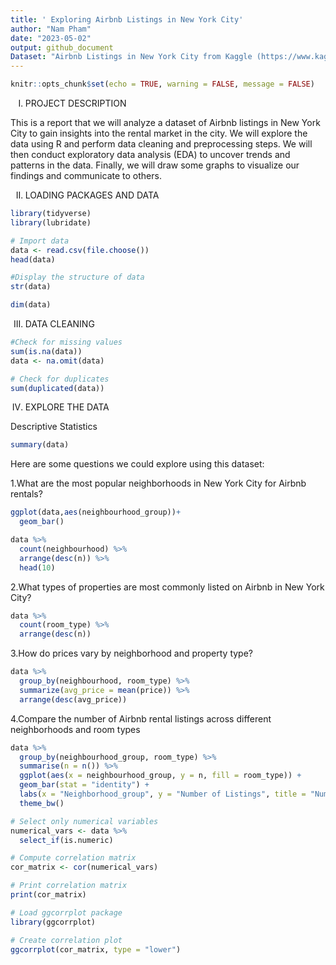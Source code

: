 ---
title: ' Exploring Airbnb Listings in New York City'
author: "Nam Pham"
date: "2023-05-02"
output: github_document
Dataset: "Airbnb Listings in New York City from Kaggle (https://www.kaggle.com/dgomonov/new-york-city-airbnb-open-data)"
---

```{r setup, include=FALSE}
knitr::opts_chunk$set(echo = TRUE, warning = FALSE, message = FALSE)
```

I) PROJECT DESCRIPTION

This is a report that we will analyze a dataset of Airbnb listings in New York City to gain insights into the rental market in the city. We will explore the data using R and perform data cleaning and preprocessing steps. We will then conduct exploratory data analysis (EDA) to uncover trends and patterns in the data. Finally, we will draw some graphs to visualize our findings and communicate to others.

II) LOADING PACKAGES AND DATA

```{r}
library(tidyverse)
library(lubridate)
```

```{r}
# Import data
data <- read.csv(file.choose())
head(data)
```

```{r}
#Display the structure of data
str(data)
```
```{r}
dim(data)
```
III) DATA CLEANING

```{r}
#Check for missing values
sum(is.na(data))
data <- na.omit(data)

```

```{r}
# Check for duplicates
sum(duplicated(data))
```

IV) EXPLORE THE DATA

Descriptive Statistics
```{r}
summary(data)
```


Here are some questions we could explore using this dataset:

1.What are the most popular neighborhoods in New York City for Airbnb rentals?

```{r}
ggplot(data,aes(neighbourhood_group))+
  geom_bar()
```


```{r}
data %>%
  count(neighbourhood) %>%
  arrange(desc(n)) %>%
  head(10)
```

2.What types of properties are most commonly listed on Airbnb in New York City?

```{r}
data %>%
  count(room_type) %>%
  arrange(desc(n))
```

3.How do prices vary by neighborhood and property type?

```{r}
data %>%
  group_by(neighbourhood, room_type) %>%
  summarize(avg_price = mean(price)) %>%
  arrange(desc(avg_price))
```

4.Compare the number of Airbnb rental listings across different neighborhoods and room types
```{r}
data %>%
  group_by(neighbourhood_group, room_type) %>%
  summarise(n = n()) %>%
  ggplot(aes(x = neighbourhood_group, y = n, fill = room_type)) +
  geom_bar(stat = "identity") +
  labs(x = "Neighborhood_group", y = "Number of Listings", title = "Number of Airbnb Rental Listings by Neighborhood and Room Type") +
  theme_bw()
```
```{r}
# Select only numerical variables
numerical_vars <- data %>% 
  select_if(is.numeric)

# Compute correlation matrix
cor_matrix <- cor(numerical_vars)

# Print correlation matrix
print(cor_matrix)
```
```{r}
# Load ggcorrplot package
library(ggcorrplot)

# Create correlation plot
ggcorrplot(cor_matrix, type = "lower")
```








